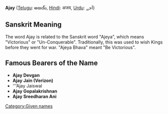 '''Ajay''' ([[Telugu language|Telugu]]: అజయ్, [[Hindi]]: अजय, [[Urdu]]: اَجے)

== Sanskrit Meaning ==
The word Ajay is related to the Sanskrit word "Ajeya", which means "Victorious" or "Un-Conquerable". Traditionally, this was used to wish Kings before they went for war. "Ajeya Bhava" meant "Be Victorious".

==Famous Bearers of the Name==
{{Advert|date=December 2007}}
*'''Ajay Devgan'''
*'''Ajay Jain (Verizon)'''
*'''Ajay Jaiswal
*'''Ajay Gopalakrishnan'''
*'''Ajay Sreedharan Ani'''
[[Category:Given names]]